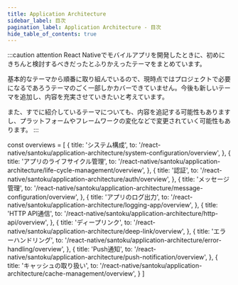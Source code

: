 ```yaml
---
title: Application Architecture
sidebar_label: 目次
pagination_label: Application Architecture - 目次
hide_table_of_contents: true
---
```


:::caution attention
React Nativeでモバイルアプリを開発したときに、初めにきちんと検討するべきだったとふりかえったテーマをまとめています。

基本的なテーマから順番に取り組んでいるので、現時点ではプロジェクトで必要になるであろうテーマのごく一部しかカバーできていません。今後も新しいテーマを追加し、内容を充実させていきたいと考えています。

また、すでに紹介しているテーマについても、内容を追記する可能性もありますし、プラットフォームやフレームワークの変化などで変更されていく可能性もあります。
:::

<!-- textlint-disable ja-technical-writing/sentence-length,ja-technical-writing/max-comma,ja-spacing/ja-no-space-around-parentheses,jtf-style/3.3.かっこ類と隣接する文字の間のスペースの有無,ja-technical-writing/ja-no-mixed-period,ja-technical-writing/no-unmatched-pair -->

const overviews = [
  {
    title: 'システム構成',
    to: '/react-native/santoku/application-architecture/system-configuration/overview',
  },
  {
    title: 'アプリのライフサイクル管理',
    to: '/react-native/santoku/application-architecture/life-cycle-management/overview',
  },
  {
    title: '認証',
    to: '/react-native/santoku/application-architecture/auth/overview',
  },
  {
    title: 'メッセージ管理',
    to: '/react-native/santoku/application-architecture/message-configuration/overview',
  },
  {
    title: 'アプリのログ出力',
    to: '/react-native/santoku/application-architecture/logging-app/overview',
  },
  {
    title: 'HTTP API通信',
    to: '/react-native/santoku/application-architecture/http-api/overview',
  },
  {
    title: 'ディープリンク',
    to: '/react-native/santoku/application-architecture/deep-link/overview',
  },
  {
    title: 'エラーハンドリング',
    to: '/react-native/santoku/application-architecture/error-handling/overview',
  },
  {
    title: 'Push通知',
    to: '/react-native/santoku/application-architecture/push-notification/overview',
  },
  {
    title: 'キャッシュの取り扱い',
    to: '/react-native/santoku/application-architecture/cache-management/overview',
  }
]

<PageList overviews={overviews} colSize={12} />

<!-- textlint-enable ja-technical-writing/sentence-length,ja-technical-writing/max-comma,ja-spacing/ja-no-space-around-parentheses,jtf-style/3.3.かっこ類と隣接する文字の間のスペースの有無,ja-technical-writing/ja-no-mixed-period,ja-technical-writing/no-unmatched-pair -->
